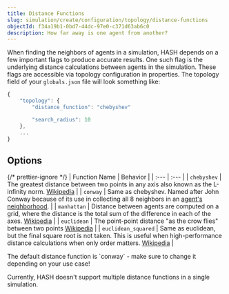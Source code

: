 ```yaml
---
title: Distance Functions
slug: simulation/create/configuration/topology/distance-functions
objectId: f34a19b1-0bd7-44dc-97e0-c371d63ab6c0
description: How far away is one agent from another?
---
```


When finding the neighbors of agents in a simulation, HASH depends on a few important flags to produce accurate results. One such flag is the underlying distance calculations between agents in the simulation. These flags are accessible via topology configuration in properties. The topology field of your `globals.json` file will look something like:

```javascript
{
    "topology": {
        "distance_function": "chebyshev"

        "search_radius": 10
    },
    ...
}
```

## Options

{/* prettier-ignore */}
| Function Name | Behavior |
| :--- | :--- |
| `chebyshev` | The greatest distance between two points in any axis also known as the L-infinity norm. [Wikipedia](https://en.wikipedia.org/wiki/Chebyshev_distance) |
| `conway` | Same as chebyshev. Named after John Conway because of its use in collecting all 8 neighbors in an [agent's neighborhood](https://en.wikipedia.org/wiki/Conway%27s_Game_of_Life#Rules). |
| `manhattan` | Distance between agents are computed on a grid, where the distance is the total sum of the difference in each of the axes. [Wikipedia](https://en.wikipedia.org/wiki/Taxicab_geometry) |
| `euclidean` | The point-point distance "as the crow flies" between two points [Wikipedia](https://en.wikipedia.org/wiki/Euclidean_distance) |
| `euclidean_squared` | Same as euclidean, but the final square root is not taken. This is useful when high-performance distance calculations when only order matters. [Wikipedia](https://en.wikipedia.org/wiki/Euclidean_distance#Squared_Euclidean_distance) |

<Hint style="info">
  The default distance function is `conway` - make sure to change it depending
  on your use case!
</Hint>

Currently, HASH doesn't support multiple distance functions in a single simulation.
